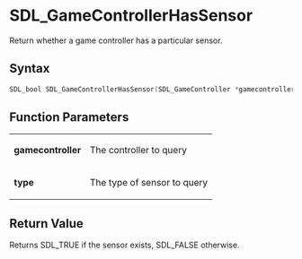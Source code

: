 = SDL_GameControllerHasSensor =

Return whether a game controller has a particular sensor.

== Syntax ==

<syntaxhighlight lang='c'>
SDL_bool SDL_GameControllerHasSensor(SDL_GameController *gamecontroller, SDL_SensorType type);
</syntaxhighlight>

== Function Parameters ==

{|
|'''gamecontroller'''
|The controller to query
|-
|'''type'''
|The type of sensor to query
|}

== Return Value ==

Returns SDL_TRUE if the sensor exists, SDL_FALSE otherwise.




